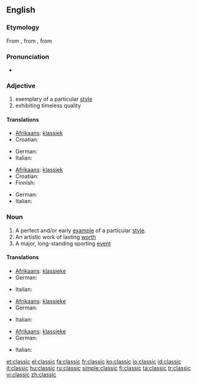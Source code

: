 ==English==

===Etymology===
From {{etyl|fr|en}} {{term|classique||lang=fr}}, from {{etyl|la|en}} {{term|classicus||lang=la|relating to the classes of Roman citizenry, especially the highest}}, from {{term|classis||lang=la}}

===Pronunciation===
* {{rhymes|æsɪk}}

===Adjective===
{{en-adj-more}}

# exemplary of a particular [[style]]
# exhibiting timeless quality

====Translations====
{{trans-top|exemplary of a particular style}}
* [[Afrikaans]]: [[klassiek]]
* Croatian: {{t+|hr|klasičan|alt=klàsičan}}
{{trans-mid}}
* German: {{t+|de|klassisch}}
* Italian: {{t+|it|classico}}
{{trans-bottom}}

{{trans-top|exhibiting timeless quality}}
* [[Afrikaans]]: [[klassiek]]
* Croatian: {{t+|hr|klasičan|alt=klàsičan}}
* Finnish: {{t-|fi|klassikko}}
{{trans-mid}}
* German: {{t+|de|klassisch}}
* Italian: {{t+|it|classico}}
{{trans-bottom}}

===Noun===
{{en-noun}}

# A perfect and/or early [[example]] of a particular [[style]].
# An artistic work of lasting [[worth]]
# A major, long-standing sporting [[event]]

====Translations====
{{trans-top|example}}
* [[Afrikaans]]: [[klassieke]]
* German: {{t+|de|Klassiker|m}}
{{trans-mid}}
* Italian: {{t+|it|classico|m}}
{{trans-bottom}}

{{trans-top|lasting work}}
* [[Afrikaans]]: [[klassieke]]
* German: {{t+|de|Klassiker|m}}
{{trans-mid}}
* Italian: {{t+|it|classico|m}}
{{trans-bottom}}

{{trans-top|event}}
* [[Afrikaans]]: [[klassieke]]
* German: {{t+|de|Klassiker|m}}
{{trans-mid}}
* Italian: {{t+|it|classico|m}}
{{trans-bottom}}

[[et:classic]]
[[el:classic]]
[[fa:classic]]
[[fr:classic]]
[[ko:classic]]
[[io:classic]]
[[id:classic]]
[[it:classic]]
[[hu:classic]]
[[ru:classic]]
[[simple:classic]]
[[fi:classic]]
[[ta:classic]]
[[tr:classic]]
[[vi:classic]]
[[zh:classic]]